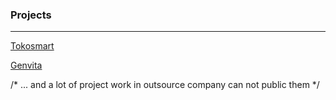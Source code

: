 ### Projects
----

[Tokosmart](https://play.google.com/store/apps/details?id=com.crowdsys.tokosmartssa&hl=en)

[Genvita](https://play.google.com/store/apps/details?id=com.generali.genvita&hl=en)

/* ... and a lot of project work in outsource company can not public them */